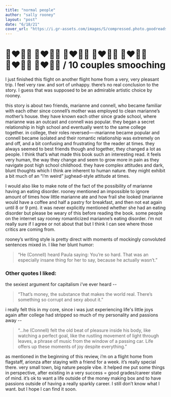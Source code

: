 ```yaml
---
title: "normal people"
author: "sally rooney"
layout: "post"
date: "6/18/21"
cover_url: "https://i.gr-assets.com/images/S/compressed.photo.goodreads.com/books/1571423190l/41057294._SY475_.jpg"
---
```


# 👩‍❤️‍💋‍👨 👩‍❤️‍💋‍👨 👩‍❤️‍💋‍👨 👩‍❤️‍💋‍👨 👩‍❤️‍💋‍👨 👩‍❤️‍💋‍👨 👩‍❤️‍💋‍👨 / 10 couples smooching

I just finished this flight on another flight home from a very, very
pleasant trip. I feel very raw. and sort of unhappy. there’s no real
conclusion to the story. I guess that was supposed to be an admirable artistic choice
by rooney.

this story is about two friends, marianne and connell, who
became familiar with each other since connell’s mother was employed to
clean marianne’s mother’s house. they have known each other since grade
school, where marianne was an outcast and connell was popular. they
began a secret relationship in high school and eventually went to the
same college together. in college, their roles reversed—-marianne became
popular and connell became isolated and their romantic relationship was
extremely on and off, and a bit confusing and frustrating for the reader
at times. they always seemed to best friends though and together, they
changed a lot as people. I think that’s what made this book such an
interesting read. it feels very human, the way they change and seem to
grow more in pain as they navigate post high school childhood. they have
complex attitudes and dark, blunt thoughts which I think are inherent to
human nature. they might exhibit a bit much of an “i’m weird” jughead-style attitude at times.

I would also like to make note of the fact of the possibility of marianne having
an eating disorder. rooney mentioned an impossible to ignore amount of
times how little marianne ate and how frail she looked (marianne would
have a coffee and half a pastry for breakfast, and then not eat again
until 8 or 9 pm). it was never explicitly mentioned whether she had an
eating disorder but please be weary of this before reading the book.
some people on the internet say rooney romanticized marianne’s eating
disorder. i’m not really sure if I agree or not about that but I think I
can see where those critics are coming from.

rooney’s writing style is
pretty direct with moments of mockingly convoluted sentences mixed in. I
like her blunt humor:

> “He (Connell) heard Paula saying: You’re so hard.
> That was an especially insane thing for her to say, because he actually
> wasn’t.”

### Other quotes I liked:

the sexiest argument for capitalism i’ve ever heard --

> “That’s money, the substance that makes
> the world real. There’s something so corrupt and sexy about it.”

i really felt this in my core, since i was just experiencing life's
little joys again after college had stripped so much of my personality and passions away --

> “…he (Connell) felt the old beat of pleasure inside his body, like watching a perfect goal, like
> the rustling movement of light through leaves, a phrase of music from
> the window of a passing car. Life offers up these moments of joy despite
> everything.”

as mentioned in the beginning
of this review, i’m on a flight home from flagstaff, arionza after
staying with a friend for a week. it’s really special there. very small
town, big nature people vibe. it helped me put some things in
perspective, after existing in a very success = good grades/career state of mind.
it’s ok to want a life outside of the money making box and to
have passions outside of having a really sparkly career. I still don’t
know what I want. but I hope I can find it soon.
